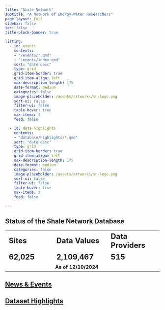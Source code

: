 ```yaml
---
title: "Shale Network"
subtitle: "A Network of Energy-Water Researchers"
page-layout: full
sidebar: false
toc: false
title-block-banner: true

listing:
  - id: events
    contents: 
    - "/events/*.qmd"
    - "!events/index.qmd"
    sort: "date desc"
    type: grid
    grid-item-border: true
    grid-item-align: left
    max-description-length: 175
    date-format: medium
    categories: false
    image-placeholder: /assets/artworks/sn-logo.png
    sort-ui: false
    filter-ui: false
    table-hover: true
    max-items: 3
    feed: false

  - id: data-highlights
    contents: 
    - "database/highlights/*.qmd"
    sort: "date desc"
    type: grid
    grid-item-border: true
    grid-item-align: left
    max-description-length: 175
    date-format: medium
    categories: false
    image-placeholder: /assets/artworks/sn-logo.png
    sort-ui: false
    filter-ui: false
    table-hover: true
    max-items: 3
    feed: false

---
```


## Status of the Shale Network Database
```{=html}
<table cellpadding=10px cellspacing="0">
  <tr valign="center" style="font-size:24px; font-weight:bold">
    <td style="width:200px">
      Sites
    </td>
    <td style="width:200px">
      Data Values
    </td>
    <td style="width:200px">
      Data Providers
    </td>
  </tr>
  <tr valign="center" style="font-size:24px; font-weight:bold">
    <td style="width:200px">
      62,025
    </td>
    <td style="width:200px">
      2,109,467
    </td>
    <td style="width:200px">
      515
    </td>
  </tr>
  <tr valign="center" style="font-weight:bold">
    <td style="width:200px">
    </td>
    <td style="width:200px">
      As of 12/10/2024
    </td>
    <td style="width:200px">
    </td>
  </tr>
</table>
```

## [News & Events](events/index.qmd)

::: {#events}
:::

## [Dataset Highlights](database/data-highlights.qmd)

::: {#data-highlights}
:::